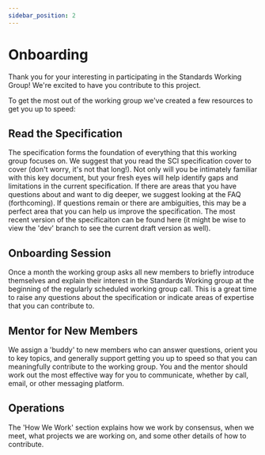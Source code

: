 ```yaml
---
sidebar_position: 2
---
```



# Onboarding

Thank you for your interesting in participating in the Standards Working Group! We're excited to have you contribute to this project.

To get the most out of the working group we've created a few resources to get you up to speed: 

## Read the Specification
The specification forms the foundation of everything that this working group focuses on. We suggest that you read the SCI specification cover to cover (don't worry, it's not that long!). Not only will you be intimately familiar with this key document, but your fresh eyes will help identify gaps and limitations in the current specification. If there are areas that you have questions about and want to dig deeper, we suggest looking at the FAQ (forthcoming). If questions remain or there are ambiguities, this may be a perfect area that you can help us improve the specification. The most recent version of the specificaiton can be found here <link> (it might be wise to view the 'dev' branch to see the current draft version as well).

## Onboarding Session
Once a month the working group asks all new members to briefly introduce themselves and explain their interest in the Standards Working group at the beginning of the regularly scheduled working group call. This is a great time to raise any questions about the specification or indicate areas of expertise that you can contribute to.   

## Mentor for New Members
We assign a 'buddy' to new members who can answer questions, orient you to key topics, and generally support getting you up to speed so that you can meaningfully contribute to the working group. You and the mentor should work out the most effective way for you to communicate, whether by call, email, or other messaging platform. 

## Operations 
The 'How We Work' <link> section explains how we work by consensus, when we meet, what projects we are working on, and some other details of how to contribute.
